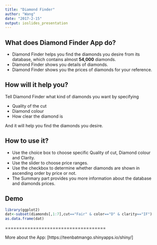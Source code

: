 ```yaml
---
title: "Diamond Finder"
author: "Wang"
date: "2017-2-15"
output: ioslides_presentation
---
```


## What does Diamond Finder App do?

- Diamond Finder helps you find the diamonds you desire from its database, which contains almost **54,000** diamonds.
- Diamond Finder shows you details of diamonds.
- Diamond Finder shows you the prices of diamonds for your reference.


## How will it help you?

Tell Diamond Finder what kind of diamonds you want by specifying

- Quality of the cut
- Diamond colour
- How clear the diamond is

And it will help you find the diamonds you desire.


## How to use it?

- Use the choice box to choose specific Quality of cut, Diamond colour and Clarity.
- Use the slider to choose price ranges.
- Use the checkbox to determine whether diamonds are shown in ascending order by price or not.
- The Summary part provides you more information about the database and diamonds prices.


## Demo

```r
library(ggplot2)
dat<-subset(diamonds[,1:7],cut=="Fair" & color=="D" & clarity=="IF")
as.data.frame(dat)
```

====================================

More about the App: [https://teenbatmango.shinyapps.io/shiny/]
